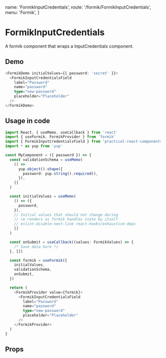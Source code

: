   name: 'FormikInputCredentials',
  route: '/formik/FormikInputCredentials',
  menu: 'Formik',
}

# FormikInputCredentials

A formik component that wraps a InputCredentials component.

## Demo

```typescript type="demo"
<FormikDemo initialValues={{ password: 'secret' }}>
  <FormikInputCredentialsField
    label="Password"
    name="password"
    type="new-password"
    placeholder="Placeholder"
  />
</FormikDemo>
```

## Usage in code

```typescript
import React, { useMemo, useCallback } from 'react'
import { useFormik, FormikProvider } from 'formik'
import { FormikInputCredentialsField } from 'practical-react-components-formik'
import * as yup from 'yup'

const MyComponent = ({ password }) => {
  const validationSchema = useMemo(
    () =>
      yup.object().shape({
        password: yup.string().required(),
      }),
    []
  )

  const initialValues = useMemo(
    () => ({
      password,
    }),
    // Initial values that should not change during
    // re-renders as formik handles state by itself
    // eslint-disable-next-line react-hooks/exhaustive-deps
    []
  )

  const onSubmit = useCallback((values: FormikValues) => {
    /* Save data here */
  }, [])

  const formik = useFormik({
    initialValues,
    validationSchema,
    onSubmit,
  })

  return (
    <FormikProvider value={formik}>
      <FormikInputCredentialsField
        label="Password"
        name="password"
        type="new-password"
        placeholder="Placeholder"
      />
    </FormikProvider>
  )
}
```

## Props

<Props of="FormikInputCredentials" />
